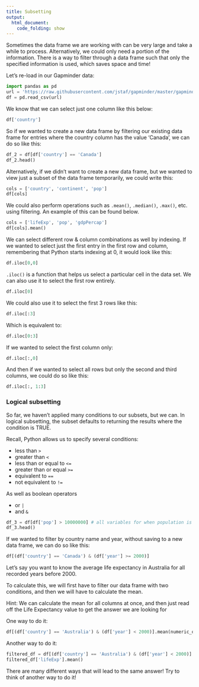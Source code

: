 ```yaml
---
title: Subsetting
output:
  html_document:
    code_folding: show
---
```


Sometimes the data frame we are working with can be very large and take a while to process. Alternatively, we could only need a portion of the information. There is a way to filter through a data frame such that only the specified information is used, which saves space and time!

Let's re-load in our Gapminder data:

```python
import pandas as pd
url = 'https://raw.githubusercontent.com/jstaf/gapminder/master/gapminder/gapminder.csv'
df = pd.read_csv(url)
```

We know that we can select just one column like this below:

```python
df['country']
```

So if we wanted to create a new data frame by filtering our existing data frame for entries where the country column has the value 'Canada', we can do so like this:

```python
df_2 = df[df['country'] == 'Canada']
df_2.head()
```

Alternatively, if we didn't want to create a new data frame, but we wanted to view just a subset of the data frame temporarily, we could write this:

```python
cols = ['country', 'continent', 'pop']
df[cols]
```

We could also perform operations such as `.mean()`, `.median()`, `.max()`, etc. using filtering. An example of this can be found below.

```python
cols = ['lifeExp', 'pop', 'gdpPercap']
df[cols].mean()
```

We can select different row & column combinations as well by indexing. If we wanted to select just the first entry in the first row and column, remembering that Python starts indexing at 0, it would look like this:

```python
df.iloc[0,0]
```

`.iloc()` is a function that helps us select a particular cell in the data set. We can also use it to select the first row entirely.

```python
df.iloc[0]
```

We could also use it to select the first 3 rows like this:

```python
df.iloc[:3]
```

Which is equivalent to:

```python
df.iloc[0:3]
```

If we wanted to select the first column only:

```python
df.iloc[:,0]
```

And then if we wanted to select all rows but only the second and third columns, we could do so like this:

```python
df.iloc[:, 1:3]
```

### Logical subsetting

So far, we haven't applied many conditions to our subsets, but we can. In logical subsetting, the subset defaults to returning the results where the condition is TRUE.

Recall, Python allows us to specify several conditions:

* less than `>`
* greater than `<`
* less than or equal to `<=` 
* greater than or equal `>=`
* equivalent to `==`
* not equivalent to `!=`

As well as boolean operators

* or `|`
* and `&`

```python
df_3 = df[df['pop'] > 10000000] # all variables for when population is greater than 10 million
df_3.head() 
```

If we wanted to filter by country name and year, without saving to a new data frame, we can do so like this:

```python
df[(df['country'] == 'Canada') & (df['year'] >= 2000)]
```

:::exercise

Let's say you want to know the average life expectancy in Australia for all recorded years before 2000. 

To calculate this, we will first have to filter our data frame with two conditions, and then we will have to calculate the mean.

Hint: We can calculate the mean for all columns at once, and then just read off the Life Expectancy value to get the answer we are looking for

:::

:::solution

One way to do it:

```python
df[(df['country'] == 'Australia') & (df['year'] < 2000)].mean(numeric_only = True)
```

Another way to do it: 

```python
filtered_df = df[(df['country'] == 'Australia') & (df['year'] < 2000)]
filtered_df['lifeExp'].mean()
```

There are many different ways that will lead to the same answer! Try to think of another way to do it!

:::